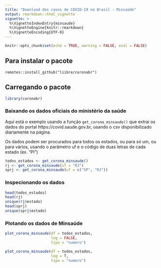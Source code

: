 ```yaml
---
title: "Download dos casos de COVID-19 no Brasil - Minsaúde"
output: rmarkdown::html_vignette
vignette: >
  %\VignetteIndexEntry{minsaude}
  %\VignetteEngine{knitr::rmarkdown}
  %\VignetteEncoding{UTF-8}
---
```


```r
knitr::opts_chunk$set(echo = TRUE, warning = FALSE, eval = FALSE)
```

## Para instalar o pacote

`remotes::install_github("liibre/coronabr")`

## Carregando o pacote

```r
library(coronabr)
```

### Baixando os dados oficiais do ministério da saúde

Aqui está o exemplo usando a função `get_corona_minsaude()` que extrai os dados do portal https://covid.saude.gov.br, usando o csv disponibilizado diariamente na página. 

Os dados podem ser procurados para todos os estados, ou para só um, ou para vários, usando o parâmetro uf e o código de duas letras de cada estado (ex. "PI")

```r
todos_estados <- get_corona_minsaude()
rj <- get_corona_minsaude(uf = "RJ")
sprj <- get_corona_minsaude(uf = c("SP", "RJ"))
```

### Inspecionando os dados

```r
head(todos_estados)
head(rj)
unique(rj$estado)
head(sprj)
unique(sprj$estado)
```

### Plotando os dados de Minsaúde


```r
plot_corona_minsaude(df = todos_estados,
                     log = FALSE,
                     tipo = "numero")
```

```r
plot_corona_minsaude(df = todos_estados,
                     log = T,
                     tipo = "numero")
```

